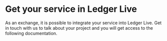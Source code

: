 # Get your service in Ledger Live

As an exchange, it is possible to integrate your service into Ledger Live. Get in touch with us to talk about your project and you will get access to the following documentation.
